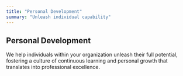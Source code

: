 ```yaml
---
title: "Personal Development"
summary: "Unleash individual capability"
---
```


## Personal Development

We help individuals within your organization unleash their full potential, fostering a culture of continuous learning and personal growth that translates into professional excellence. 